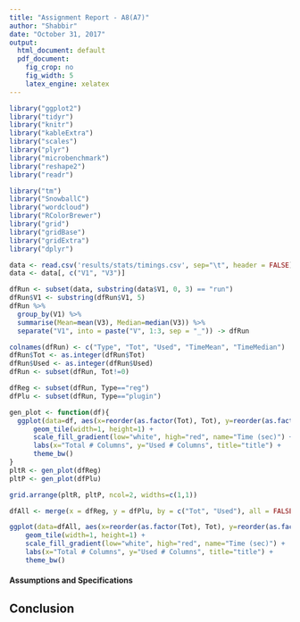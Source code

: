 ```yaml
---
title: "Assignment Report - A8(A7)"
author: "Shabbir"
date: "October 31, 2017"
output:
  html_document: default
  pdf_document:
    fig_crop: no
    fig_width: 5
    latex_engine: xelatex
---
```


```r
library("ggplot2")
library("tidyr")
library("knitr")
library("kableExtra")
library("scales")
library("plyr")
library("microbenchmark")
library("reshape2")
library("readr")

library("tm")
library("SnowballC")
library("wordcloud")
library("RColorBrewer")
library("grid")
library("gridBase")
library("gridExtra")
library("dplyr")
```

```r
data <- read.csv('results/stats/timings.csv', sep="\t", header = FALSE)
data <- data[, c("V1", "V3")]
```

```r
dfRun <- subset(data, substring(data$V1, 0, 3) == "run")
dfRun$V1 <- substring(dfRun$V1, 5)
dfRun %>%
  group_by(V1) %>% 
  summarise(Mean=mean(V3), Median=median(V3)) %>%
  separate("V1", into = paste("V", 1:3, sep = "_")) -> dfRun

colnames(dfRun) <- c("Type", "Tot", "Used", "TimeMean", "TimeMedian")
dfRun$Tot <- as.integer(dfRun$Tot)
dfRun$Used <- as.integer(dfRun$Used)
dfRun <- subset(dfRun, Tot!=0)

dfReg <- subset(dfRun, Type=="reg")
dfPlu <- subset(dfRun, Type=="plugin")
```
```r

gen_plot <- function(df){
  ggplot(data=df, aes(x=reorder(as.factor(Tot), Tot), y=reorder(as.factor(Used), Used), fill=TimeMedian)) +
      geom_tile(width=1, height=1) + 
      scale_fill_gradient(low="white", high="red", name="Time (sec)") +
      labs(x="Total # Columns", y="Used # Columns", title="title") + 
      theme_bw()
}
pltR <- gen_plot(dfReg)
pltP <- gen_plot(dfPlu)

grid.arrange(pltR, pltP, ncol=2, widths=c(1,1))
```

    
```r
dfAll <- merge(x = dfReg, y = dfPlu, by = c("Tot", "Used"), all = FALSE)

ggplot(data=dfAll, aes(x=reorder(as.factor(Tot), Tot), y=reorder(as.factor(Used), Used), fill=TimeMedian.y - TimeMedian.x)) +
    geom_tile(width=1, height=1) + 
    scale_fill_gradient(low="white", high="red", name="Time (sec)") +
    labs(x="Total # Columns", y="Used # Columns", title="title") + 
    theme_bw()
```













#### Assumptions and Specifications


## Conclusion

